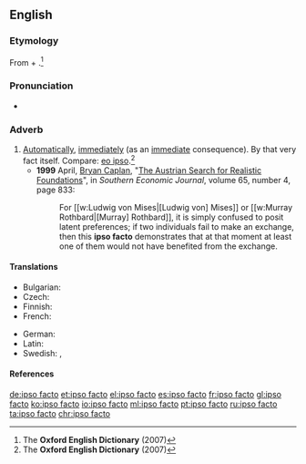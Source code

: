 ==English==

===Etymology===
From {{etyl|la|en}} {{term|ipso|lang=la}} + {{term|facto|lang=la}}.<ref name="OED-etym&def">The '''Oxford English Dictionary''' (2007)</ref>

===Pronunciation===
* {{a|RP}} {{IPA|/ˈɪpsəʊ ˌfæktəʊ/|lang=en}}

===Adverb===
{{en-adv|-|head=[[ipso]] [[facto]]}}

# [[Automatically]], [[immediately]] (as an [[immediate]] consequence). By that very fact itself. Compare: [[eo ipso]].<ref name="OED-etym&def">The '''Oxford English Dictionary''' (2007)</ref>
#* '''1999''' April, [[w:Bryan Caplan|Bryan Caplan]], "[http://www.jstor.org/stable/1061278 The Austrian Search for Realistic Foundations]", in ''Southern Economic Journal'', volume 65, number 4, page 833:
#*: For [[w:Ludwig von Mises|[Ludwig von] Mises]] or [[w:Murray Rothbard|[Murray] Rothbard]], it is simply confused to posit latent preferences; if two individuals fail to make an exchange, then this '''ipso facto''' demonstrates that at that moment at least one of them would not have benefited from the exchange.

====Translations====
{{trans-top|By that fact}}
* Bulgarian: {{t|bg|само по себе си|tr=samó po sébe si|sc=Cyrl}}
* Czech: {{t|cs|samo o sobě}}
* Finnish: {{t|fi|itsessään}}
* French: {{t+|fr|ipso facto}}
{{trans-mid}}
* German: {{t+|de|ipso facto}}
* Latin: {{t|la|ipso facto}}
* Swedish: {{t|sv|ipso facto}}, {{t|sv|genom sakens natur}}
{{trans-bottom}}

====References====
<references/>

[[de:ipso facto]]
[[et:ipso facto]]
[[el:ipso facto]]
[[es:ipso facto]]
[[fr:ipso facto]]
[[gl:ipso facto]]
[[ko:ipso facto]]
[[io:ipso facto]]
[[ml:ipso facto]]
[[pt:ipso facto]]
[[ru:ipso facto]]
[[ta:ipso facto]]
[[chr:ipso facto]]